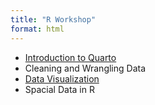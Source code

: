 ```yaml
---
title: "R Workshop"
format: html
---
```


- [Introduction to Quarto](Intro to Quarto.html)
- Cleaning and Wrangling Data
- [Data Visualization](data-visualization.html)
- Spacial Data in R
